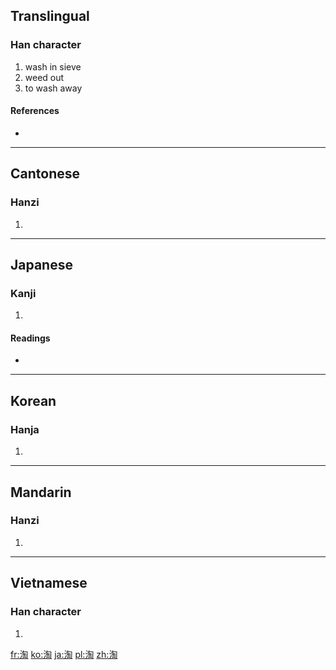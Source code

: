 ==Translingual==

===Han character===
{{Han char|rn=85|rad=水|as=08|sn=11|four=3712<sub>0</sub>|canj=水心人山 (EPOU)}}

# wash in sieve
# weed out
# to wash away

====References====
* {{Han ref|kx=0629.300|dkj=17642|dj=1032.030|hdz=31656.060|uh=6DD8|ud=28120|bh=B25E|bd=45662}}

----

==Cantonese==

===Hanzi===
{{yue-hanzi|jyut=|y=tou4}}

# {{defn|Cantonese|sort=水08}}

----

==Japanese==

===Kanji===
{{ja-kanji|grade=|rs=水08}}

# {{defn|Japanese|sort=水08}}

====Readings====
* {{ja-readings|on=[[とう]] (tō)|kun=[[よなげる]] (yonageru)}}

----

==Korean==

===Hanja===
{{ko-hanja|hangeul=도|eumhun=|rv=do|mr=to|y=to}}

# {{defn|Korean|sort=水08}}

----

==Mandarin==

===Hanzi===
{{cmn-hanzi|pin=[[táo]] ([[tao2]])|wg=t'ao<sup>2</sup>}}

# {{defn|Mandarin|sort=水08}}

----

==Vietnamese==

===Han character===
{{vi-hantu|[[đào]], [[rào]]|rs=水08}}

# {{defn|Vietnamese|sort=水08}}

[[fr:淘]]
[[ko:淘]]
[[ja:淘]]
[[pl:淘]]
[[zh:淘]]